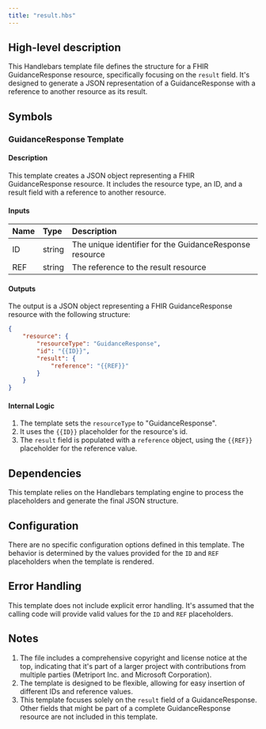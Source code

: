 ```yaml
---
title: "result.hbs"
---
```


## High-level description
This Handlebars template file defines the structure for a FHIR GuidanceResponse resource, specifically focusing on the `result` field. It's designed to generate a JSON representation of a GuidanceResponse with a reference to another resource as its result.

## Symbols

### GuidanceResponse Template
#### Description
This template creates a JSON object representing a FHIR GuidanceResponse resource. It includes the resource type, an ID, and a result field with a reference to another resource.

#### Inputs
| Name | Type | Description |
|:-----|:-----|:------------|
| ID   | string | The unique identifier for the GuidanceResponse resource |
| REF  | string | The reference to the result resource |

#### Outputs
The output is a JSON object representing a FHIR GuidanceResponse resource with the following structure:
```json
{
    "resource": {
        "resourceType": "GuidanceResponse",
        "id": "{{ID}}",
        "result": {
            "reference": "{{REF}}"
        }
    }
}
```

#### Internal Logic
1. The template sets the `resourceType` to "GuidanceResponse".
2. It uses the `{{ID}}` placeholder for the resource's id.
3. The `result` field is populated with a `reference` object, using the `{{REF}}` placeholder for the reference value.

## Dependencies
This template relies on the Handlebars templating engine to process the placeholders and generate the final JSON structure.

## Configuration
There are no specific configuration options defined in this template. The behavior is determined by the values provided for the `ID` and `REF` placeholders when the template is rendered.

## Error Handling
This template does not include explicit error handling. It's assumed that the calling code will provide valid values for the `ID` and `REF` placeholders.

## Notes
1. The file includes a comprehensive copyright and license notice at the top, indicating that it's part of a larger project with contributions from multiple parties (Metriport Inc. and Microsoft Corporation).
2. The template is designed to be flexible, allowing for easy insertion of different IDs and reference values.
3. This template focuses solely on the `result` field of a GuidanceResponse. Other fields that might be part of a complete GuidanceResponse resource are not included in this template.